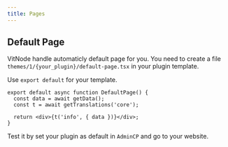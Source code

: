 ```yaml
---
title: Pages
---
```


## Default Page

VitNode handle automaticly default page for you. You need to create a file `themes/1/{your_plugin}/default-page.tsx` in your plugin template.

Use `export default` for your template.

```tsx
export default async function DefaultPage() {
  const data = await getData();
  const t = await getTranslations('core');

  return <div>{t('info', { data })}</div>;
}
```

Test it by set your plugin as default in `AdminCP` and go to your website.
